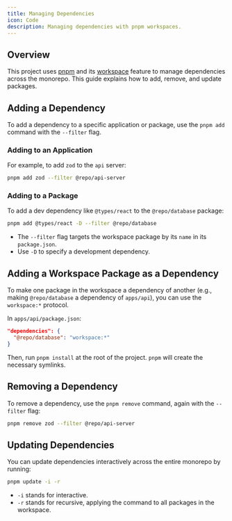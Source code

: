 ```yaml
---
title: Managing Dependencies
icon: Code
description: Managing dependencies with pnpm workspaces.
---
```


## Overview

This project uses [pnpm](https://pnpm.io/) and its [workspace](https://pnpm.io/workspaces) feature to 
manage dependencies across the monorepo.
This guide explains how to add, remove, and update packages.

## Adding a Dependency

To add a dependency to a specific application or package, use the `pnpm add` command with the `--filter` 
flag.

### Adding to an Application

For example, to add `zod` to the `api` server:

```bash
pnpm add zod --filter @repo/api-server
```

### Adding to a Package

To add a dev dependency like `@types/react` to the `@repo/database` package:

```bash
pnpm add @types/react -D --filter @repo/database
```

*   The `--filter` flag targets the workspace package by its `name` in its `package.json`.
*   Use `-D` to specify a development dependency.

## Adding a Workspace Package as a Dependency

To make one package in the workspace a dependency of another
(e.g., making `@repo/database` a dependency of `apps/api`), you can use the `workspace:*` protocol.

In `apps/api/package.json`:

```json
"dependencies": {
  "@repo/database": "workspace:*"
}
```

Then, run `pnpm install` at the root of the project. `pnpm` will create the necessary symlinks.

## Removing a Dependency

To remove a dependency, use the `pnpm remove` command, again with the `--filter` flag:

```bash
pnpm remove zod --filter @repo/api-server
```

## Updating Dependencies

You can update dependencies interactively across the entire monorepo by running:

```bash
pnpm update -i -r
```

*   `-i` stands for interactive.
*   `-r` stands for recursive, applying the command to all packages in the workspace.

